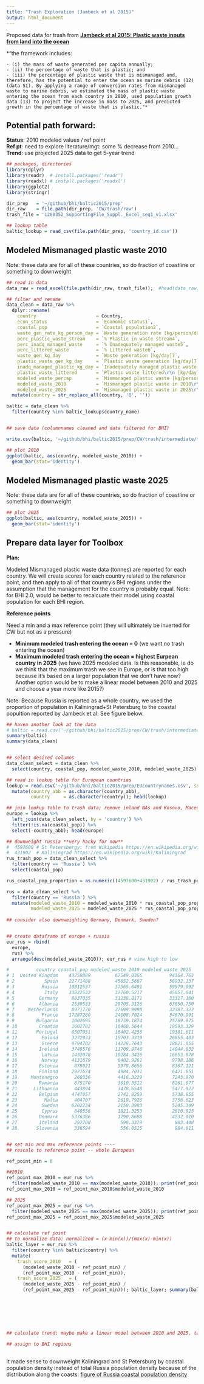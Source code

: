 ```yaml
---
title: "Trash Exploration (Jambeck et al 2015)"
output: html_document
---
```


Proposed data for trash from [**Jambeck et al 2015: Plastic waste inputs from land into the ocean**](http://science.sciencemag.org/content/347/6223/768.full.pdf+html)

*"the framework includes: 

    - (i) the mass of waste generated per capita annually; 
    - (ii) the percentage of waste that is plastic; and 
    - (iii) the percentage of plastic waste that is mismanaged and, therefore, has the potential to enter the ocean as marine debris (12) (data S1). By applying a range of conversion rates from mismanaged waste to marine debris, we estimated the mass of plastic waste entering the ocean from each country in 2010, used population growth data (13) to project the increase in mass to 2025, and predicted growth in the percentage of waste that is plastic."*

## Potential path forward:

**Status**: 2010 modeled values / ref point  
**Ref pt**: need to explore literature/mgt: some % decrease from 2010...  
**Trend**: use projected 2025 data to get 5-year trend

```r

## packages, directories
library(dplyr)
library(readr)  # install.packages('readr')
library(readxl) # install.packages('readxl')
library(ggplot2)
library(stringr)

dir_prep   = '~/github/bhi/baltic2015/prep'
dir_raw    = file.path(dir_prep, 'CW/trash/raw')
trash_file = '1260352_SupportingFile_Suppl._Excel_seq1_v1.xlsx'

## lookup table
baltic_lookup = read_csv(file.path(dir_prep, 'country_id.csv'))

```

## Modeled Mismanaged plastic waste 2010 
Note: these data are for all of these countries, so do fraction of coastline or something to downweight
```r
## read in data
data_raw = read_excel(file.path(dir_raw, trash_file));  #head(data_raw); summary(data_raw)

## filter and rename
data_clean = data_raw %>%
  dplyr::rename(
    country                      = Country,
    econ_status                  = `Economic status1`,
    coastal_pop                  = `Coastal population2`,
    waste_gen_rate_kg_person_day = `Waste generation rate [kg/person/day]3`,
    perc_plastic_waste_stream    = `% Plastic in waste stream4`,
    perc_inadq_managed_waste     = `% Inadequately managed waste5`,
    perc_littered_waste          = `% Littered waste6`,
    waste_gen_kg_day             = `Waste generation [kg/day]7`,
    plastic_waste_gen_kg_day     = `Plastic waste generation [kg/day]7`,
    inadq_managed_plastic_kg_day = `Inadequately managed plastic waste [kg/day]7`,
    plastic_waste_littered       = `Plastic waste littered\r\n [kg/day]7`,
    modeled_waste_percap         = `Mismanaged plastic waste [kg/person/day]7`,
    modeled_waste_2010           = `Mismanaged plastic waste in 2010\r\n [tonnes]7`,
    modeled_waste_2025           = `Mismanaged plastic waste in 2025\r\n [tonnes]7`) %>%
  mutate(country = str_replace_all(country, '8', ''))

baltic = data_clean %>%
  filter(country %in% baltic_lookup$country_name)


## save data (columnnames cleaned and data filtered for BHI)

write.csv(baltic, '~/github/bhi/baltic2015/prep/CW/trash/intermediate/trash_jambeck_baltic.csv')

## plot 2010
ggplot(baltic, aes(country, modeled_waste_2010)) +
  geom_bar(stat='identity')

```


## Modeled Mismanaged plastic waste 2025
Note: these data are for all of these countries, so do fraction of coastline or something to downweight

```r

## plot 2025
ggplot(baltic, aes(country, modeled_waste_2025)) +
  geom_bar(stat='identity')

```


## Prepare data layer for Toolbox 

**Plan:** 

Modeled Mismanaged plastic waste data (tonnes) are reported for each country. We will create scores for each country related to the reference point, and then apply to all of that country's BHI regions under the assumption that the management for the country is probably equal.  Note: for BHI 2.0, would be better to recalcuate their model using coastal population for each BHI region. 

**Reference points**

Need a min and a max reference point (they will ultimately be inverted for CW but not as a pressure)

- **Minimum modeled trash entering the ocean = 0** (we want no trash entering the ocean)
- **Maximum modeled trash entering the ocean = highest Eurpean country in 2025** (we have 2025 modeled data. Is this reasonable, ie do we think that the maximum trash we see in Europe, or is that too high because it's based on a larger population that we don't have now? Another option would be to make a linear model between 2010 and 2025 and choose a year more like 2015?)

Note: Because Russia is reported as a whole country, we used the proportion of population in Kaliningrad+St Petersburg to the coastal popultion reported by Jambeck et al. See figure below. 


```r

## havea another look at the data
# baltic = read.csv('~/github/bhi/baltic2015/prep/CW/trash/intermediate/trash_jambeck_baltic.csv')
summary(baltic) 
summary(data_clean)


## select desired columns
data_clean_select = data_clean %>%
  select(country, coastal_pop, modeled_waste_2010, modeled_waste_2025)

## read in lookup table for European countries
lookup = read.csv('~/github/bhi/baltic2015/prep/EUcountrynames.csv', sep=';') %>%
  mutate(country_abb = as.character(country_abb),
         country     = as.character(country)); head(lookup)

## join lookup table to trash data; remove inland NAs and Kosovo, Macedonia, Serbia (no trash data)
europe = lookup %>%
  left_join(data_clean_select, by = 'country') %>%
  filter(!is.na(coastal_pop)) %>%
  select(-country_abb); head(europe)

## downweight russia **very hacky for now**
#  4597600 # St Petersbergy: from Wikipedia https://en.wikipedia.org/wiki/Demographics_of_Saint_Petersburg
#  431902  # Kaliningrad https://en.wikipedia.org/wiki/Kaliningrad
rus_trash_pop = data_clean_select %>%
  filter(country == 'Russia') %>%
  select(coastal_pop)

rus_coastal_pop_proportion = as.numeric((4597600+431902) / rus_trash_pop); rus_coastal_pop_proportion

rus = data_clean_select %>%
  filter(country == 'Russia') %>%
  mutate(modeled_waste_2010 = modeled_waste_2010 * rus_coastal_pop_proportion, 
         modeled_waste_2025 = modeled_waste_2025 * rus_coastal_pop_proportion); rus
  
## consider also downweighting Germany, Denmark, Sweden?


## create dataframe of europe + russia
eur_rus = rbind(
  europe,
  rus) %>%
  arrange(desc(modeled_waste_2010)); eur_rus # view high to low 

#          country coastal_pop modeled_waste_2010 modeled_waste_2025
# 1  United Kingdom    43258889         67549.0366          94164.763
# 2           Spain    22771488         45852.5667          58932.137
# 3          Russia    10812537         37565.6491          59979.992
# 4           Italy    33822532         32760.5217          45057.641
# 5         Germany     8837035         31238.8171          33317.160
# 6         Albania     2530533         29705.3126          63050.750
# 7     Netherlands     8971770         27699.9990          32387.322
# 8          France    17287280         24108.7024          34670.991
# 9        Bulgaria     1002695         18739.1874          25769.975
# 10        Croatia     1602782         16460.5644          19593.329
# 11       Portugal     8507951         16402.4258          19381.611
# 12         Poland     3272933         15703.3319          26855.403
# 13         Greece     9794702         14228.7643          18621.055
# 14        Ireland     3749576         11709.9746          14044.832
# 15         Latvia     1432078         10284.3426          16653.878
# 16         Norway     4131679          8402.9261           9798.186
# 17        Estonia      878021          5978.8656           8367.121
# 18        Finland     2927674          4984.7031           6421.851
# 19     Montenegro      260336          4416.3229           7243.970
# 20        Romania      875170          3610.3512           8261.077
# 21      Lithuania      443894          3478.6548           5477.922
# 22        Belgium     4747957          2742.8259           5738.855
# 23          Malta      404707          2619.7926           3756.623
# 24         Sweden     6202234          2150.3983           5245.349
# 25         Cyprus      840556          1821.3253           2610.825
# 26        Denmark     5376386          1790.8688           4232.910
# 27        Iceland      292708           598.3379            883.448
# 28       Slovenia      336594           556.0515            984.811


## set min and max reference points ----
## rescale to reference point -- whole European

ref_point_min = 0

##2010
ref_point_max_2010 = eur_rus %>%
  filter(modeled_waste_2010 == max(modeled_waste_2010)); print(ref_point_max_2010)
ref_point_max_2010 = ref_point_max_2010$modeled_waste_2010

## 2025
ref_point_max_2025 = eur_rus %>%
  filter(modeled_waste_2025 == max(modeled_waste_2025)); print(ref_point_max_2025)
ref_point_max_2025 = ref_point_max_2025$modeled_waste_2025


## calculate ref point
## to normalize data: normalized = (x-min(x))/(max(x)-min(x))
baltic_layer = eur_rus %>%
  filter(country %in% baltic$country) %>%
  mutate(
    trash_score_2010   = (
      (modeled_waste_2010 - ref_point_min) /
      (ref_point_max_2010 - ref_point_min)),
    trash_score_2025   = (
      (modeled_waste_2025 - ref_point_min) /
      (ref_point_max_2025 - ref_point_min))); baltic_layer; summary(baltic_layer)





  

## calculate trend; maybe make a linear model between 2010 and 2025, take trend as 5 years out?

## assign to BHI regions
  


```


It made sense to downweight Kaliningrad and St Petersburg by coastal population density instead of total Russia population density because of the distribution along the coasts:
[figure of Russia coastal population density](./baltic2015/prep/CW/trash/RussiaCoastalPopFig_Wikipedia.jpg)

